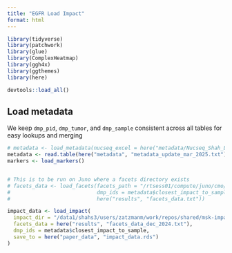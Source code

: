 ```yaml
---
title: "EGFR Load Impact"
format: html
---
```


```r
library(tidyverse)
library(patchwork)
library(glue)
library(ComplexHeatmap)
library(ggh4x)
library(ggthemes)
library(here)

devtools::load_all()
```


## Load metadata

We keep `dmp_pid`, `dmp_tumor`, and `dmp_sample` consistent across all tables for easy lookups and merging

```r
# metadata <- load_metadata(nucseq_excel = here("metadata/Nucseq_Shah_Lab_2023_5_24.xlsx"))
metadata <- read.table(here("metadata", "metadata_update_mar_2025.txt"), header = T, sep = "\t", quote = "\"")
markers <- load_markers()


# This is to be run on Juno where a facets directory exists
# facets_data <- load_facets(facets_path = "/rtsess01/compute/juno/cmo/juno/work/ccs/shared/resources/impact/facets/",
#                            dmp_ids = metadata$closest_impact_to_sample,
#                            here("results", "facets_data.txt"))

impact_data <- load_impact(
  impact_dir = "/data1/shahs3/users/zatzmanm/work/repos/shared/msk-impact/",
  facets_data = here("results", "facets_data_dec_2024.txt"),
  dmp_ids = metadata$closest_impact_to_sample,
  save_to = here("paper_data", "impact_data.rds")
)

```


